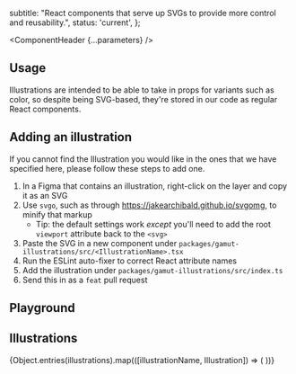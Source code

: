 


  subtitle: "React components that serve up SVGs to provide more control and reusability.",
  status: 'current',
};

<Meta of={IllustrationsStories} />

<ComponentHeader {...parameters} />

## Usage

Illustrations are intended to be able to take in props for variants such as color, so despite being SVG-based, they're stored in our code as regular React components.

## Adding an illustration

If you cannot find the Illustration you would like in the ones that we have specified here, please follow these steps to add one.

1. In a Figma that contains an illustration, right-click on the layer and copy it as an SVG
2. Use `svgo`, such as through https://jakearchibald.github.io/svgomg, to minify that markup
   - Tip: the default settings work _except_ you'll need to add the root `viewport` attribute back to the `<svg>`
3. Paste the SVG in a new component under `packages/gamut-illustrations/src/<IllustrationName>.tsx`
4. Run the ESLint auto-fixer to correct React attribute names
5. Add the illustration under `packages/gamut-illustrations/src/index.ts`
6. Send this in as a `feat` pull request

## Playground

<Canvas sourceState="shown" of={IllustrationsStories.Default}/>

<Controls />

## Illustrations

<IconGallery>
  {Object.entries(illustrations).map(([illustrationName, Illustration]) => (
    <IconItem key={illustrationName} name={illustrationName}>
      <Illustration aria-hidden width="128px" />
    </IconItem>
  ))}
</IconGallery>
